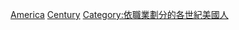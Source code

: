 {{container}}
{{Portal|美國|人物}}

[[Category:依國籍劃分的各世紀演員|America]]
[[Category:美国演员|Century]]
[[Category:依職業劃分的各世紀美國人|Category:依職業劃分的各世紀美國人]]